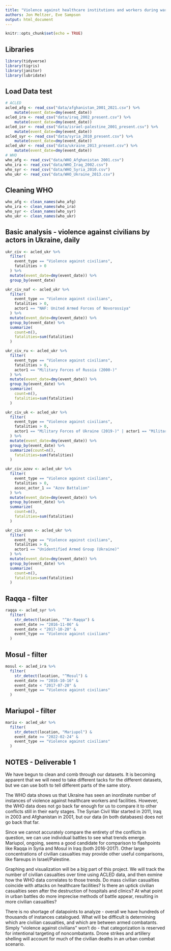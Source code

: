 ```yaml
---
title: "Violence against healthcare institutions and workers during wartime"
authors: Jon Meltzer, Eve Sampson
output: html_document
---
```


```r
knitr::opts_chunk$set(echo = TRUE)
```

## Libraries

```r
library(tidyverse)
library(tigris)
library(janitor)
library(lubridate)
```

## Load Data test

```r
# ACLED
acled_afg <- read_csv("data/afghanistan_2001_2021.csv") %>% 
    mutate(event_date=dmy(event_date))
acled_ira <- read_csv("data/iraq_2002_present.csv") %>% 
    mutate(event_date=dmy(event_date))
acled_isr <- read_csv("data/israel-palestine_2001_present.csv") %>% 
    mutate(event_date=dmy(event_date))
acled_syr <- read_csv("data/syria_2010_present.csv") %>% 
    mutate(event_date=dmy(event_date))
acled_ukr <- read_csv("data/ukraine_2013_present.csv") %>% 
    mutate(event_date=dmy(event_date))
# WHO
who_afg <- read_csv("data/WHO_Afghanistan 2001.csv")
who_ira <- read_csv("data/WHO_Iraq_2002.csv")
who_syr <- read_csv("data/WHO_Syria_2010.csv")
who_ukr <- read_csv("data/WHO_Ukraine_2013.csv")
```

## Cleaning WHO

```r
who_afg <- clean_names(who_afg)
who_ira <- clean_names(who_ira)
who_syr <- clean_names(who_syr)
who_ukr <- clean_names(who_ukr)
```

## Basic analysis - violence against civilians by actors in Ukraine, daily

```r
ukr_civ <- acled_ukr %>% 
  filter(
    event_type == "Violence against civilians",
    fatalities > 0
  ) %>% 
  mutate(event_date=dmy(event_date)) %>% 
  group_by(event_date)

ukr_civ_naf <- acled_ukr %>% 
  filter(
    event_type == "Violence against civilians",
    fatalities > 0,
    actor1 == "NAF: United Armed Forces of Novorossiya"
  ) %>% 
  mutate(event_date=dmy(event_date)) %>% 
  group_by(event_date) %>% 
  summarize(
    count=n(),
    fatalities=sum(fatalities)
  )

ukr_civ_ru <- acled_ukr %>% 
  filter(
    event_type == "Violence against civilians",
    fatalities > 0,
    actor1 == "Military Forces of Russia (2000-)"
  ) %>% 
  mutate(event_date=dmy(event_date)) %>% 
  group_by(event_date) %>% 
  summarize(
    count=n(),
    fatalities=sum(fatalities)
  )

ukr_civ_uk <- acled_ukr %>% 
  filter(
    event_type == "Violence against civilians",
    fatalities > 0,
    actor1 == "Military Forces of Ukraine (2019-)" | actor1 == "Military Forces of Ukraine (2014-2019)"
  ) %>% 
  mutate(event_date=dmy(event_date)) %>% 
  group_by(event_date) %>% 
  summarize(count=n(),
    fatalities=sum(fatalities)
  )

ukr_civ_azov <- acled_ukr %>% 
  filter(
    event_type == "Violence against civilians",
    fatalities > 0,
    assoc_actor_1 == "Azov Battalion"
  ) %>% 
  mutate(event_date=dmy(event_date)) %>% 
  group_by(event_date) %>% 
  summarize(
    count=n(),
    fatalities=sum(fatalities)
  )

ukr_civ_anon <- acled_ukr %>% 
  filter(
    event_type == "Violence against civilians",
    fatalities > 0,
    actor1 == "Unidentified Armed Group (Ukraine)"
  ) %>% 
  mutate(event_date=dmy(event_date)) %>% 
  group_by(event_date) %>% 
  summarize(
    count=n(),
    fatalities=sum(fatalities)
  )

```

## Raqqa - filter

```r
raqqa <- acled_syr %>% 
  filter(
    str_detect(location, "^Ar-Raqqa") &
    event_date >= "2016-11-06" &
    event_date < "2017-10-20" &
    event_type == "Violence against civilians"
  )
```

## Mosul - filter

```r
mosul <- acled_ira %>% 
  filter(
    str_detect(location, "^Mosul") &
    event_date >= "2016-10-16" &
    event_date < "2017-07-20" &
    event_type == "Violence against civilians"
  )
```

## Mariupol - filter

```r
mariu <- acled_ukr %>% 
  filter(
    str_detect(location, "Mariupol") &
    event_date >= "2022-02-24" &
    event_type == "Violence against civilians"
  )
```

## NOTES - Deliverable 1

We have begun to clean and comb through our datasets. It is becoming apparent that we will need to take different tacks for the different datasets, but we can use both to tell different parts of the same story.

The WHO data shows us that Ukraine has seen an inordinate number of instances of violence against healthcare workers and facilities. However, the WHO data does not go back far enough for us to compare it to other conflicts still in their early stages. The Syrian Civil War started in 2011, Iraq in 2003 and Afghanistan in 2001, but our data (in both databases) does not go back that far.

Since we cannot accurately compare the entirety of the conflicts in question, we can use individual battles to see what trends emerge. Mariupol, ongoing, seems a good candidate for comparison to flashpoints like Raqqa in Syria and Mosul in Iraq (both 2016-2017). Other large concentrations of civilian casualties may provide other useful comparisons, like flareups in Israel/Palestine.

Graphing and visualization will be a big part of this project. We will track the number of civilian casualties over time using ACLED data, and then exmine how the WHO data correlates to those trends. Do mass civilian casualties coincide with attacks on healthcare facilities? Is there an uptick civilian casualties seen after the destruction of hospitals and clinics? At what point in urban battles do more imprecise methods of battle appear, resulting in more civilian casualties?

There is no shortage of datapoints to analyze - overall we have hundreds of thousands of instances catalogued. What will be difficult is determining which are civilian casualties, and which are between armed combatants. Simply "violence against civilians" won't do - that categorization is reserved for intentional targeting of noncombatants. Drone strikes and artillery shelling will account for much of the civilian deaths in an urban combat scenario. 